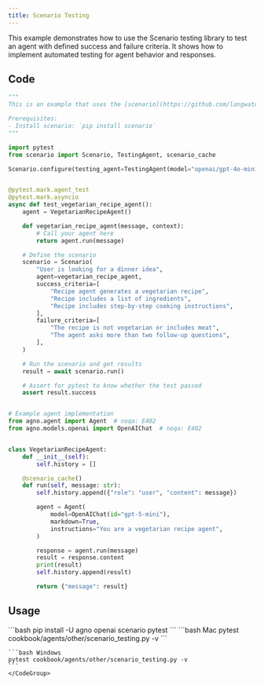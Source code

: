 ```yaml
---
title: Scenario Testing
---
```


This example demonstrates how to use the Scenario testing library to test an agent with defined success and failure criteria. It shows how to implement automated testing for agent behavior and responses.

## Code

```python cookbook/agents/other/scenario_testing.py
"""
This is an example that uses the [scenario](https://github.com/langwatch/scenario) testing library to test an agent.

Prerequisites:
- Install scenario: `pip install scenario`
"""

import pytest
from scenario import Scenario, TestingAgent, scenario_cache

Scenario.configure(testing_agent=TestingAgent(model="openai/gpt-4o-mini"))


@pytest.mark.agent_test
@pytest.mark.asyncio
async def test_vegetarian_recipe_agent():
    agent = VegetarianRecipeAgent()

    def vegetarian_recipe_agent(message, context):
        # Call your agent here
        return agent.run(message)

    # Define the scenario
    scenario = Scenario(
        "User is looking for a dinner idea",
        agent=vegetarian_recipe_agent,
        success_criteria=[
            "Recipe agent generates a vegetarian recipe",
            "Recipe includes a list of ingredients",
            "Recipe includes step-by-step cooking instructions",
        ],
        failure_criteria=[
            "The recipe is not vegetarian or includes meat",
            "The agent asks more than two follow-up questions",
        ],
    )

    # Run the scenario and get results
    result = await scenario.run()

    # Assert for pytest to know whether the test passed
    assert result.success


# Example agent implementation
from agno.agent import Agent  # noqa: E402
from agno.models.openai import OpenAIChat  # noqa: E402


class VegetarianRecipeAgent:
    def __init__(self):
        self.history = []

    @scenario_cache()
    def run(self, message: str):
        self.history.append({"role": "user", "content": message})

        agent = Agent(
            model=OpenAIChat(id="gpt-5-mini"),
            markdown=True,
            instructions="You are a vegetarian recipe agent",
        )

        response = agent.run(message)
        result = response.content
        print(result)
        self.history.append(result)

        return {"message": result}
```

## Usage

<Steps>
  <Snippet file="create-venv-step.mdx" />

  <Step title="Install libraries">
    ```bash
    pip install -U agno openai scenario pytest
    ```
  </Step>

  <Step title="Run Test">
    <CodeGroup>
    ```bash Mac
    pytest cookbook/agents/other/scenario_testing.py -v
    ```
    
    ```bash Windows  
    pytest cookbook/agents/other/scenario_testing.py -v
    ```
    </CodeGroup>
  </Step>
</Steps>